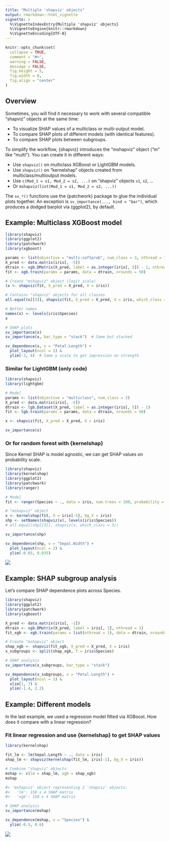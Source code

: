 ```yaml
---
title: "Multiple 'shapviz' objects"
output: rmarkdown::html_vignette
vignette: >
  %\VignetteIndexEntry{Multiple 'shapviz' objects}
  %\VignetteEngine{knitr::rmarkdown}
  %\VignetteEncoding{UTF-8}
---
```



```r
knitr::opts_chunk$set(
  collapse = TRUE,
  comment = "#>",
  warning = FALSE,
  message = FALSE,
  fig.height = 5, 
  fig.width = 6,
  fig.align = "center"
)
```

## Overview

Sometimes, you will find it necessary to work with several compatible "shapviz" objects at the same time:

- To visualize SHAP values of a multiclass or multi-output model.
- To compare SHAP plots of different models (with identical features).
- To compare SHAP plots between subgroups.

To simplify the workflow, {shapviz} introduces the "mshapviz" object ("m" like "multi"). You can create it in different ways:

- Use `shapviz()` on multiclass XGBoost or LightGBM models.
- Use `shapviz()` on "kernelshap" objects created from multiclass/multioutput models.
- Use `c(Mod_1 = s1, Mod_2 = s2, ...)` on "shapviz" objects `s1`, `s2`, ...
- Or `mshapviz(list(Mod_1 = s1, Mod_2 = s2, ...))`

The `sv_*()` functions use the {patchwork} package to glue the individual plots together. An exception is `sv_importance(..., kind = "bar")`, which produces a dodged barplot via {ggplot2}, by default.

## Example: Multiclass XGBoost model

```r
library(shapviz)
library(ggplot2)
library(patchwork)
library(xgboost)

params <- list(objective = "multi:softprob", num_class = 3, nthread = 1)
X_pred <- data.matrix(iris[, -5])
dtrain <- xgb.DMatrix(X_pred, label = as.integer(iris[, 5]) - 1, nthread = 1)
fit <- xgb.train(params = params, data = dtrain, nrounds = 50)

# Create "mshapviz" object (logit scale)
(x <- shapviz(fit, X_pred = X_pred, X = iris))

# Contains "shapviz" objects for all classes
all.equal(x[[3]], shapviz(fit, X_pred = X_pred, X = iris, which_class = 3))

# Better names
names(x) <- levels(iris$Species)
x

# SHAP plots
sv_importance(x)
sv_importance(x, bar_type = "stack")  # Same but stacked

sv_dependence(x, v = "Petal.Length") +
  plot_layout(ncol = 1) &
  ylim(-3, 4)  # Same y scale to get impression on strength
```

### Similar for LightGBM (only code)

```r
library(shapviz)
library(lightgbm)

# Model
params <- list(objective = "multiclass", num_class = 3)
X_pred <- data.matrix(iris[, -5])
dtrain <- lgb.Dataset(X_pred, label = as.integer(iris[, 5]) - 1)
fit <- lgb.train(params = params, data = dtrain, nrounds = 50)

x <- shapviz(fit, X_pred = X_pred, X = iris)

sv_importance(x)
```

### Or for random forest with {kernelshap}

Since Kernel SHAP is model agnostic, we can get SHAP values on probability scale.

```r
library(shapviz)
library(kernelshap)
library(ggplot2)
library(patchwork)
library(ranger)

# Model
fit <- ranger(Species ~ ., data = iris, num.trees = 100, probability = TRUE)

# "mshapviz" object
x <- kernelshap(fit, X = iris[-5], bg_X = iris)
shp <- setNames(shapviz(x), levels(iris$Species))
# all.equal(shp[[3]], shapviz(x, which_class = 3))

sv_importance(shp)

sv_dependence(shp, v = "Sepal.Width") +
  plot_layout(ncol = 2) &
  ylim(-0.03, 0.035)
```

![](../man/figures/VIGNETTE-dep-ranger.png)

## Example: SHAP subgroup analysis

Let's compare SHAP dependence plots across Species.

```r
library(shapviz)
library(ggplot2)
library(patchwork)
library(xgboost)

X_pred <- data.matrix(iris[, -1])
dtrain <- xgb.DMatrix(X_pred, label = iris[, 1], nthread = 1)
fit_xgb <- xgb.train(params = list(nthread = 1), data = dtrain, nrounds = 50)

# Create "mshapviz" object
shap_xgb <- shapviz(fit_xgb, X_pred = X_pred, X = iris)
x_subgroups <- split(shap_xgb, f = iris$Species)

# SHAP analysis
sv_importance(x_subgroups, bar_type = "stack")

sv_dependence(x_subgroups, v = "Petal.Length") +
  plot_layout(ncol = 1) & 
  xlim(1, 7) &
  ylim(-1.4, 2.2)
```

## Example: Different models

In the last example, we used a regression model fitted via XGBoost. How does it compare with a linear regression?

### Fit linear regression and use {kernelshap} to get SHAP values

```r
library(kernelshap)

fit_lm <- lm(Sepal.Length ~ ., data = iris)
shap_lm <- shapviz(kernelshap(fit_lm, iris[-1], bg_X = iris))

# Combine "shapviz" objects
mshap <- c(lm = shap_lm, xgb = shap_xgb)
mshap

#> 'mshapviz' object representing 2 'shapviz' objects:
#>   'lm': 150 x 4 SHAP matrix
#>   'xgb': 150 x 4 SHAP matrix

# SHAP analysis
sv_importance(mshap)

sv_dependence(mshap, v = "Species") &
  ylim(-0.5, 0.6)
```

![](../man/figures/VIGNETTE-dep.png)


